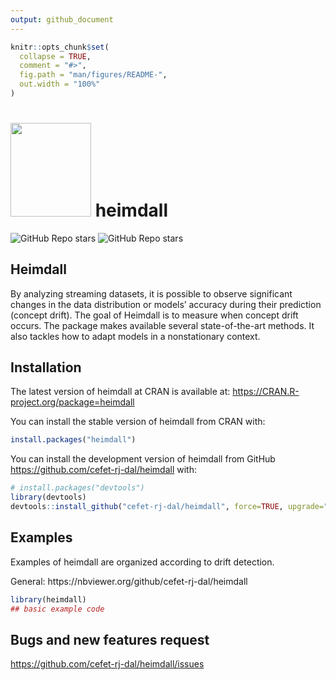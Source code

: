 ```yaml
---
output: github_document
---
```


<!-- README.md is generated from README.Rmd. Please edit that file -->

```r
knitr::opts_chunk$set(
  collapse = TRUE,
  comment = "#>",
  fig.path = "man/figures/README-",
  out.width = "100%"
)
```

# <img src='https://raw.githubusercontent.com/cefet-rj-dal/heimdall/master/inst/logo.png' align='centre' height='150' width='129'/> heimdall

<!-- badges: start -->
![GitHub Repo stars](https://img.shields.io/github/stars/cefet-rj-dal/heimdall?logo=Github)
![GitHub Repo stars](https://cranlogs.r-pkg.org/badges/heimdall)
<!-- badges: end -->

## Heimdall

By analyzing streaming datasets, it is possible to observe significant changes in the data distribution or models' accuracy during their prediction (concept drift). The goal of Heimdall is to measure when concept drift occurs. The package makes available several state-of-the-art methods. It also tackles how to adapt models in a nonstationary context. 

## Installation

The latest version of heimdall at CRAN is available at:
<https://CRAN.R-project.org/package=heimdall>

You can install the stable version of heimdall from CRAN with:

``` r
install.packages("heimdall")
```

You can install the development version of heimdall from GitHub [https://github.com/cefet-rj-dal/heimdall](https://github.com/cefet-rj-dal/heimdall) with:

``` r
# install.packages("devtools")
library(devtools)
devtools::install_github("cefet-rj-dal/heimdall", force=TRUE, upgrade="never")
```

## Examples

Examples of heimdall are organized according to drift detection.

General: https://nbviewer.org/github/cefet-rj-dal/heimdall


```r
library(heimdall)
## basic example code
```

## Bugs and new features request
<https://github.com/cefet-rj-dal/heimdall/issues>

